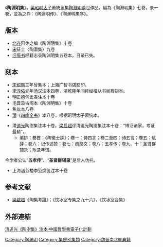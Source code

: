 《'''陶淵明集'''》，[[梁|梁]][[昭明太子|昭明太子]]蕭統蒐集[[陶淵明|陶淵明]]遺世作品，編為《陶淵明集》七卷，录一卷，並為之作：《陶淵明传》、《陶渊明集序》。

==版本==
*[[北齐|北齐]]阳休之编《陶淵明集》十卷
*[[宋|宋]]征士〈陶潜集〉九卷
*[[旧唐书|旧唐书]]经籍志录陶渊明集五卷本，目录已失。

==刻本==

*[[宋朝|宋]][[绍熙|绍熙]]三年曾集本；上海广智书店影印。
*宋[[淳佑|淳佑]]元年汤汉注本四卷，清乾隆年间拜经楼从书吴骞刻本。
*[[明朝|明]][[正德_(明朝)|正德]][[何孟春|何孟春]]注本十卷
*毛晋汲古阁本《陶淵明集》十卷
*焦竑本八卷
*[[清|清]]《[[四库全书|四库全书]]》本八卷，根据昭明太子萧统本。

*清[[道光|道光]]陶澍集注本十卷。[[梁启超|梁启超]]评清道光陶澍集注本十卷：“博证诸家，考证最精”。
**编排：卷首：《陶徵士誄》；卷一：诗四言；卷二至四：诗五言；卷五：赋辞；卷六：记传述赞；卷七：疏祭文；卷八：五孝传；卷九、十：圣贤群辅录；附录年谱。
今学者公认“'''五孝传'''”、“'''圣贤群辅录'''”是后人伪托。

*上海涵芬楼李公焕笺注本十卷

==参考文献==
<div class="references-small">
<references />
</div>
*[[梁啟超|梁啟超]]《陶集考證》；《饮冰室专集之九十六》，《饮冰室合集》

==外部連結==
{{wikisource}}
[https://ctext.org/wiki.pl?if=gb&res=586576 清道光《陶澍集》注本·中國哲學書電子化計劃]

[[Category:陶渊明|Category:陶渊明]]
[[Category:集部別集類|Category:集部別集類]]
[[Category:魏晉南北朝典籍|Category:魏晉南北朝典籍]]